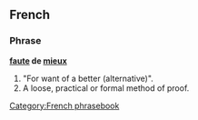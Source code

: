{{merge|faute de mieux}}
==French==

===Phrase===
'''[[faute#French|faute]] de [[mieux#French|mieux]]'''

# "For want of a better (alternative)". 
# A loose, practical or formal method of proof. 

[[Category:French phrasebook]]